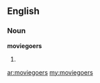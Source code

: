 ==English==
===Noun===
'''moviegoers'''

#{{plural of|[[moviegoer]]}}

[[ar:moviegoers]]
[[my:moviegoers]]